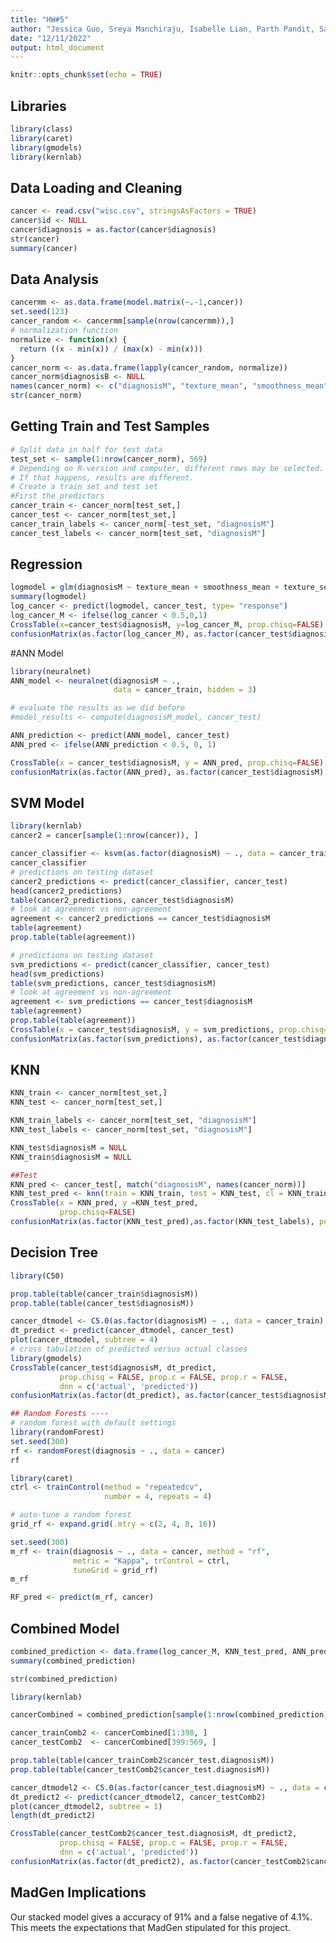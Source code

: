 ```yaml
---
title: "HW#5"
author: "Jessica Guo, Sreya Manchiraju, Isabelle Lian, Parth Pandit, Satvik Suneja"
date: "12/11/2022"
output: html_document
---
```


```r
knitr::opts_chunk$set(echo = TRUE)
```

## Libraries
```r
library(class)
library(caret)
library(gmodels)
library(kernlab)
```

## Data Loading and Cleaning
```r
cancer <- read.csv("wisc.csv", stringsAsFactors = TRUE)
cancer$id <- NULL
cancer$diagnosis = as.factor(cancer$diagnosis)
str(cancer)
summary(cancer)
```

## Data Analysis
```r
cancermm <- as.data.frame(model.matrix(~.-1,cancer))
set.seed(123)
cancer_random <- cancermm[sample(nrow(cancermm)),]
# normalization function 
normalize <- function(x) {
  return ((x - min(x)) / (max(x) - min(x)))
}
cancer_norm <- as.data.frame(lapply(cancer_random, normalize))
cancer_norm$diagnosisB <- NULL
names(cancer_norm) <- c("diagnosisM", "texture_mean", "smoothness_mean", "symmetry_mean", "texture_se", "smoothness_se", "symmetry_se", "texture_worst", "smoothness_worst", "compactness_worst", "concavity_worst", "symmetry_worst")
str(cancer_norm)
```

## Getting Train and Test Samples
```r
# Split data in half for test data
test_set <- sample(1:nrow(cancer_norm), 569) 
# Depending on R-version and computer, different rows may be selected. 
# If that happens, results are different. 
# Create a train set and test set
#First the predictors 
cancer_train <- cancer_norm[test_set,]
cancer_test <- cancer_norm[test_set,]
cancer_train_labels <- cancer_norm[-test_set, "diagnosisM"]
cancer_test_labels <- cancer_norm[test_set, "diagnosisM"]
```


## Regression
```r
logmodel = glm(diagnosisM ~ texture_mean + smoothness_mean + texture_se + compactness_worst + concavity_worst + symmetry_worst, data = cancer_norm, family = binomial)
summary(logmodel)
log_cancer <- predict(logmodel, cancer_test, type= "response")
log_cancer_M <- ifelse(log_cancer < 0.5,0,1)
CrossTable(x=cancer_test$diagnosisM, y=log_cancer_M, prop.chisq=FALSE)
confusionMatrix(as.factor(log_cancer_M), as.factor(cancer_test$diagnosisM), positive = "1")
```
#ANN Model
```r
library(neuralnet)
ANN_model <- neuralnet(diagnosisM ~ ., 
                       data = cancer_train, hidden = 3)

# evaluate the results as we did before
#model_results <- compute(diagnosisM_model, cancer_test)

ANN_prediction <- predict(ANN_model, cancer_test)
ANN_pred <- ifelse(ANN_prediction < 0.5, 0, 1)

CrossTable(x = cancer_test$diagnosisM, y = ANN_pred, prop.chisq=FALSE)
confusionMatrix(as.factor(ANN_pred), as.factor(cancer_test$diagnosisM), positive = "1")
```

## SVM Model
```r
library(kernlab)
cancer2 = cancer[sample(1:nrow(cancer)), ]

cancer_classifier <- ksvm(as.factor(diagnosisM) ~ ., data = cancer_train, kernel = "vanilladot")
cancer_classifier
# predictions on testing dataset
cancer2_predictions <- predict(cancer_classifier, cancer_test)
head(cancer2_predictions)
table(cancer2_predictions, cancer_test$diagnosisM)
# look at agreement vs non-agreement
agreement <- cancer2_predictions == cancer_test$diagnosisM
table(agreement)
prop.table(table(agreement))
```
```r
# predictions on testing dataset
svm_predictions <- predict(cancer_classifier, cancer_test)
head(svm_predictions)
table(svm_predictions, cancer_test$diagnosisM)
# look at agreement vs non-agreement
agreement <- svm_predictions == cancer_test$diagnosisM
table(agreement)
prop.table(table(agreement))
CrossTable(x = cancer_test$diagnosisM, y = svm_predictions, prop.chisq=FALSE)
confusionMatrix(as.factor(svm_predictions), as.factor(cancer_test$diagnosisM), positive = "1")
```

## KNN
```r
KNN_train <- cancer_norm[test_set,]
KNN_test <- cancer_norm[test_set,]

KNN_train_labels <- cancer_norm[test_set, "diagnosisM"]
KNN_test_labels <- cancer_norm[test_set, "diagnosisM"]

KNN_test$diagnosisM = NULL
KNN_train$diagnosisM = NULL

##Test
KNN_pred <- cancer_test[, match("diagnosisM", names(cancer_norm))]
KNN_test_pred <- knn(train = KNN_train, test = KNN_test, cl = KNN_train_labels, k = 3)
CrossTable(x = KNN_pred, y =KNN_test_pred,
           prop.chisq=FALSE)
confusionMatrix(as.factor(KNN_test_pred),as.factor(KNN_test_labels), positive = "1")
```

## Decision Tree
```r
library(C50)

prop.table(table(cancer_train$diagnosisM))
prop.table(table(cancer_test$diagnosisM))

cancer_dtmodel <- C5.0(as.factor(diagnosisM) ~ ., data = cancer_train)
dt_predict <- predict(cancer_dtmodel, cancer_test)
plot(cancer_dtmodel, subtree = 4)
# cross tabulation of predicted versus actual classes
library(gmodels)
CrossTable(cancer_test$diagnosisM, dt_predict,
           prop.chisq = FALSE, prop.c = FALSE, prop.r = FALSE,
           dnn = c('actual', 'predicted'))
confusionMatrix(as.factor(dt_predict), as.factor(cancer_test$diagnosisM), positive = "1")

```

```r
## Random Forests ----
# random forest with default settings
library(randomForest)
set.seed(300)
rf <- randomForest(diagnosis ~ ., data = cancer)
rf

library(caret)
ctrl <- trainControl(method = "repeatedcv",
                     number = 4, repeats = 4)

# auto-tune a random forest
grid_rf <- expand.grid(.mtry = c(2, 4, 8, 16))

set.seed(300)
m_rf <- train(diagnosis ~ ., data = cancer, method = "rf",
              metric = "Kappa", trControl = ctrl,
              tuneGrid = grid_rf)
m_rf

RF_pred <- predict(m_rf, cancer)
```


## Combined Model
```r

combined_prediction <- data.frame(log_cancer_M, KNN_test_pred, ANN_pred, svm_predictions, dt_predict, RF_pred, cancer_test$diagnosisM)
summary(combined_prediction)

str(combined_prediction)

```

```r
library(kernlab)

cancerCombined = combined_prediction[sample(1:nrow(combined_prediction)), ]

cancer_trainComb2 <- cancerCombined[1:398, ]
cancer_testComb2  <- cancerCombined[399:569, ]

```

```r
prop.table(table(cancer_trainComb2$cancer_test.diagnosisM))
prop.table(table(cancer_testComb2$cancer_test.diagnosisM))

cancer_dtmodel2 <- C5.0(as.factor(cancer_test.diagnosisM) ~ ., data = cancer_trainComb2)
dt_predict2 <- predict(cancer_dtmodel2, cancer_testComb2)
plot(cancer_dtmodel2, subtree = 1)
length(dt_predict2)

CrossTable(cancer_testComb2$cancer_test.diagnosisM, dt_predict2,
           prop.chisq = FALSE, prop.c = FALSE, prop.r = FALSE,
           dnn = c('actual', 'predicted'))
confusionMatrix(as.factor(dt_predict2), as.factor(cancer_testComb2$cancer_test.diagnosisM), positive = "1")
```
## MadGen Implications
Our stacked model gives a accuracy of 91% and a false negative of 4.1%. This meets the expectations that MadGen stipulated for this project.
